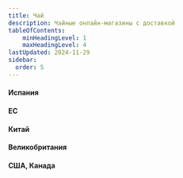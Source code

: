 ```yaml
---
title: Чай
description: Чайные онлайн-магазины с доставкой
tableOfContents:
    minHeadingLevel: 1
    maxHeadingLevel: 4
lastUpdated: 2024-11-29
sidebar:
  order: 5
---
```




#### Испания

<LinkCard title="Punto de te" description="Мадрид, Испания. Чай и посуда." href="https://puntodete.com/" />
<LinkCard title="Tea Shop" description="Мадрид, Испания. Чай и посуда." href="https://www.teashop.com/" />
<LinkCard title="Moychay Barcelona" description="Барселона, Испания. Чай и посуда." href="https://moychay.barcelona/" />


#### ЕС

<LinkCard title="Gorreana" description="Азорские острова, Португалия. Старейшая чайная плантация на территории Европы." href="https://gorreana.pt/en/" />

<LinkCard title="Moychay" description="Нидерланды. Чай и посуда." href="https://moychay.nl/" />

<CardGrid>
    <LinkCard title="Tea Log" description="Мюнхен, Германия. Посуда." href="https://www.tea-log.com/" />
    <LinkCard title="Unearthed Gallery" description="Мюнхен, Германия. Посуда." href="https://unearthed-gallery.com/shop" />
</CardGrid>

<LinkCard title="Eastern Leaves" description="Италия. Чай и посуда." href="https://easternleaves.com/" />

<LinkCard title="Deerland Tea" description="Германия. Чай." href="https://www.deerlandtea.com/" />

<LinkCard title="Teewald" description="Дрезден, Германия. Чай и посуда." href="https://teewald.com/" />

<LinkCard title="Cha Moods ❤️" description="Нидерланды. Чай и посуда." href="https://www.chamoods.com/" />



#### Китай

<LinkCard title="Bitter Leaf" description="Куньмин, Юньнань, Китай. Чай и посуда." href="https://www.bitterleafteas.com/" />

<LinkCard title="Chasing Tea" description="Китай. Чай и посуда." href="https://chasingteas.com/" />

<LinkCard title="One River Tea" description="Китай. Чай." href="https://onerivertea.com/" />

<LinkCard title="Mud&Leaves" description="Китай/Тайвань. Чай и посуда." href="https://mudandleaves.com/" />

<LinkCard title="Tea Senz" description="Китай, налоги включены. Чай и посуда." href="https://www.teasenz.com/" />

<LinkCard title="Yunnan Sourcing" description="Куньмин, Юньнань, Китай. Чай и посуда." href="https://yunnansourcing.com/" />

<LinkCard title="Tong Xin She" description="Гуандун, Китай. Чай и посуда." href="https://txs-tea.com/" />

#### Великобритания

<LinkCard title="Tea & Coffee" description="Великобритания. Чай, кофе и посуда." href="https://www.tea-and-coffee.com/" />


#### США, Канада

<LinkCard title="Tea Rebellion" description="Любой чай, кроме китайского" href="https://tearebellion.com/" />

<LinkCard title="Living Tea" description="Чикаго, США. Чай и посуда." href="https://www.livingtea.net/" />

<LinkCard title="Camellia Sinensis" description="Монреаль, Канада. Чай и посуда." href="https://camellia-sinensis.com/" />


